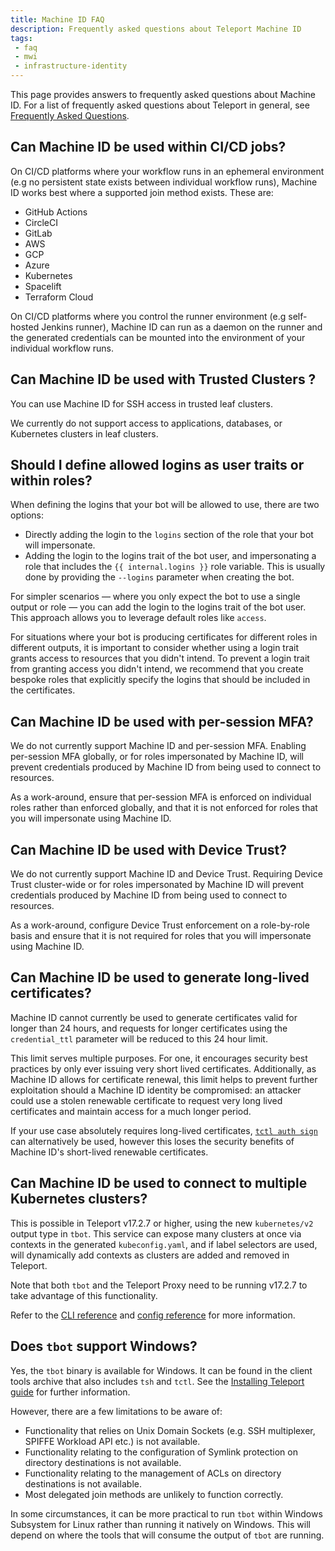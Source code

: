 ```yaml
---
title: Machine ID FAQ
description: Frequently asked questions about Teleport Machine ID
tags:
 - faq
 - mwi
 - infrastructure-identity
---
```


This page provides answers to frequently asked questions about Machine ID. For a
list of frequently asked questions about Teleport in general, see [Frequently
Asked Questions](../../faq.mdx).

## Can Machine ID be used within CI/CD jobs?

On CI/CD platforms where your workflow runs in an ephemeral environment (e.g
no persistent state exists between individual workflow runs), Machine ID works
best where a supported join method exists. These are:

- GitHub Actions
- CircleCI
- GitLab
- AWS
- GCP
- Azure
- Kubernetes
- Spacelift
- Terraform Cloud

On CI/CD platforms where you control the runner environment (e.g self-hosted
Jenkins runner), Machine ID can run as a daemon on the runner and the generated
credentials can be mounted into the environment of your individual workflow
runs.

## Can Machine ID be used with Trusted Clusters ?

You can use Machine ID for SSH access in trusted leaf clusters.

We currently do not support access to applications, databases, or Kubernetes
clusters in leaf clusters.

## Should I define allowed logins as user traits or within roles?

When defining the logins that your bot will be allowed to use, there are two
options:

- Directly adding the login to the `logins` section of the role that your bot
  will impersonate.
- Adding the login to the logins trait of the bot user, and impersonating a role
  that includes the `{{ internal.logins }}` role variable. This is usually done
  by providing the `--logins` parameter when creating the bot.

For simpler scenarios — where you only expect the bot to use a single output
or role — you can add the login to the logins trait of the bot user. This
approach allows you to leverage default roles like `access`.

For situations where your bot is producing certificates for different roles in
different outputs, it is important to consider whether using a login trait
grants access to resources that you didn't intend. To prevent a login trait from
granting access you didn't intend, we recommend that you create bespoke roles
that explicitly specify the logins that should be included in the certificates.

## Can Machine ID be used with per-session MFA?

We do not currently support Machine ID and per-session MFA. Enabling per-session
MFA globally, or for roles impersonated by Machine ID, will prevent credentials
produced by Machine ID from being used to connect to resources.

As a work-around, ensure that per-session MFA is enforced on individual roles
rather than enforced globally, and that it is not enforced for roles that you
will impersonate using Machine ID.

## Can Machine ID be used with Device Trust?

We do not currently support Machine ID and Device Trust. Requiring Device
Trust cluster-wide or for roles impersonated by Machine ID will prevent
credentials produced by Machine ID from being used to connect to resources.

As a work-around, configure Device Trust enforcement on a role-by-role basis
and ensure that it is not required for roles that you will impersonate using
Machine ID.

## Can Machine ID be used to generate long-lived certificates?

Machine ID cannot currently be used to generate certificates valid for longer
than 24 hours, and requests for longer certificates using the `credential_ttl`
parameter will be reduced to this 24 hour limit.

This limit serves multiple purposes. For one, it encourages security best
practices by only ever issuing very short lived certificates. Additionally, as
Machine ID allows for certificate renewal, this limit helps to prevent further
exploitation should a Machine ID identity be compromised: an attacker could use
a stolen renewable certificate to request very long lived certificates and
maintain access for a much longer period.

If your use case absolutely requires long-lived certificates,
[`tctl auth sign`](../../reference/cli/tctl.mdx#tctl-auth-sign) can
alternatively be used, however this loses the security benefits of Machine ID's
short-lived renewable certificates.

## Can Machine ID be used to connect to multiple Kubernetes clusters?

This is possible in Teleport v17.2.7 or higher, using the new `kubernetes/v2`
output type in `tbot`. This service can expose many clusters at once via
contexts in the generated `kubeconfig.yaml`, and if label selectors are used,
will dynamically add contexts as clusters are added and removed in Teleport.

Note that both `tbot` and the Teleport Proxy need to be running v17.2.7 to take
advantage of this functionality.

Refer to the
[CLI reference](../../reference/cli/tbot.mdx#tbot-start-kubernetesv2) and
[config reference](../../reference/machine-workload-identity/machine-id/configuration.mdx#kubernetesv2)
for more information.

## Does `tbot` support Windows?

Yes, the `tbot` binary is available for Windows. It can be found in the client
tools archive that also includes `tsh` and `tctl`. See the
[Installing Teleport guide](../../installation/installation.mdx) for further information.

However, there are a few limitations to be aware of:

- Functionality that relies on Unix Domain Sockets (e.g. SSH multiplexer,
  SPIFFE Workload API etc.) is not available.
- Functionality relating to the configuration of Symlink protection on directory
  destinations is not available.
- Functionality relating to the management of ACLs on directory destinations is
  not available.
- Most delegated join methods are unlikely to function correctly.

In some circumstances, it can be more practical to run `tbot` within Windows
Subsystem for Linux rather than running it natively on Windows. This will depend
on where the tools that will consume the output of `tbot` are running.
